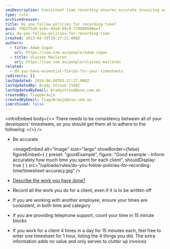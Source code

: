```yaml
---
seoDescription: Consistent time recording ensures accurate invoicing and reporting, with policies in place to guide developers' submissions.
type: rule
archivedreason:
title: Do you follow policies for recording time?
guid: 7962f5a9-ac6c-44a9-99c9-779880580eef
uri: do-you-follow-policies-for-recording-time
created: 2013-04-19T19:27:22.000Z
authors:
  - title: Adam Cogan
    url: https://ssw.com.au/people/adam-cogan
  - title: Ulysses Maclaren
    url: https://ssw.com.au/people/ulysses-maclaren
related:
  - do-you-have-essential-fields-for-your-timesheets
redirects: []
lastUpdated: 2024-06-08T03:27:17.000Z
lastUpdatedBy: Brady Stroud [SSW]
lastUpdatedByEmail: bradystroud@ssw.com.au
createdBy: TiagoAraujo
createdByEmail: TiagoAraujo@ssw.com.au
isArchived: false
---
```


<introEmbed
  body={<>
There needs to be consistency between all of your developers' timesheets, so you should get them all to adhere to the following:
  </>}
/>
- Be accurate

  <imageEmbed
  alt="Image"
  size="large"
  showBorder={false}
  figureEmbed={ {
    preset: "goodExample",
    figure: "Good example - Inform accurately how much time you spent for each client",
    shouldDisplay: true
  } }
  src="/uploads/rules/do-you-follow-policies-for-recording-time/timesheet-accuracy.jpg"
/>

- [Describe the work you have done?](/do-you-know-how-to-describe-the-work-you-have-done-while-avoiding-the-word-bug)
- Record all the work you do for a client, even if it is to be written off
- If you are working with another employee, ensure your times are consistent, in both time and category
- If you are providing telephone support, count your time in 15 minute blocks
- If you work for a client 4 times in a day for 15 minutes each, feel free to enter one timesheet for 1 hour, listing the 4 things you did. The extra information adds no value and only serves to clutter up invoices
